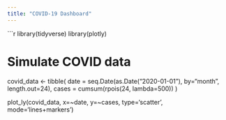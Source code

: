 ```yaml
---
title: "COVID-19 Dashboard"
---
```


```r
library(tidyverse)
library(plotly)

# Simulate COVID data
covid_data <- tibble(
  date = seq.Date(as.Date("2020-01-01"), by="month", length.out=24),
  cases = cumsum(rpois(24, lambda=500))
)

plot_ly(covid_data, x=~date, y=~cases, type='scatter', mode='lines+markers')